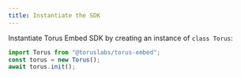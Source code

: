 ```yaml
---
title: Instantiate the SDK
---
```


Instantiate Torus Embed SDK by creating an instance of `class Torus`:

```js
import Torus from "@toruslabs/torus-embed";
const torus = new Torus();
await torus.init();
```
